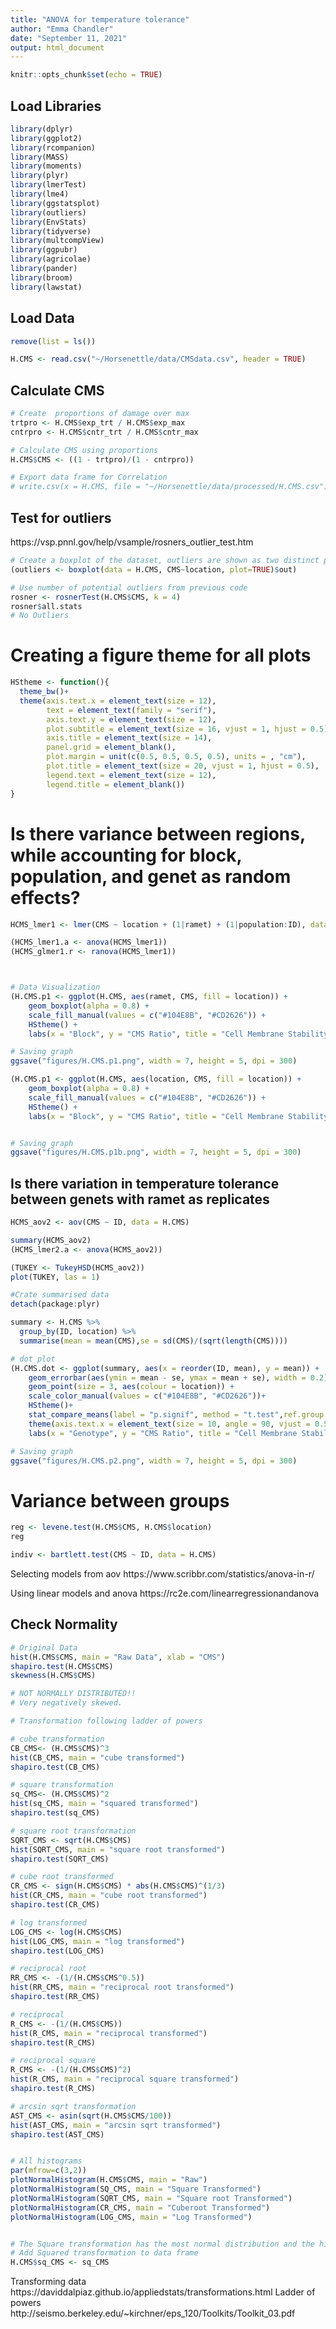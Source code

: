 ```yaml
---
title: "ANOVA for temperature tolerance"
author: "Emma Chandler"
date: "September 11, 2021"
output: html_document
---
```


```r
knitr::opts_chunk$set(echo = TRUE)
```

## Load Libraries
```r
library(dplyr)
library(ggplot2)
library(rcompanion)
library(MASS)
library(moments)
library(plyr)
library(lmerTest)
library(lme4)
library(ggstatsplot)
library(outliers)
library(EnvStats)
library(tidyverse)
library(multcompView)
library(ggpubr)
library(agricolae)
library(pander)
library(broom)
library(lawstat)

```



## Load Data
```r
remove(list = ls())

H.CMS <- read.csv("~/Horsenettle/data/CMSdata.csv", header = TRUE)

```

## Calculate CMS 
```r
# Create  proportions of damage over max
trtpro <- H.CMS$exp_trt / H.CMS$exp_max
cntrpro <- H.CMS$cntr_trt / H.CMS$cntr_max

# Calculate CMS using proportions
H.CMS$CMS <- ((1 - trtpro)/(1 - cntrpro))

# Export data frame for Correlation
# write.csv(x = H.CMS, file = "~/Horsenettle/data/processed/H.CMS.csv")

```

## Test for outliers
https://vsp.pnnl.gov/help/vsample/rosners_outlier_test.htm  
```r

# Create a boxplot of the dataset, outliers are shown as two distinct points
(outliers <- boxplot(data = H.CMS, CMS~location, plot=TRUE)$out)  

# Use number of potential outliers from previous code
rosner <- rosnerTest(H.CMS$CMS, k = 4)
rosner$all.stats
# No Outliers

```

# Creating a figure theme for all plots
```r
HStheme <- function(){            
  theme_bw()+                          
  theme(axis.text.x = element_text(size = 12), 
        text = element_text(family = "serif"), 
        axis.text.y = element_text(size = 12),
        plot.subtitle = element_text(size = 16, vjust = 1, hjust = 0.5),
        axis.title = element_text(size = 14),
        panel.grid = element_blank(),
        plot.margin = unit(c(0.5, 0.5, 0.5, 0.5), units = , "cm"),
        plot.title = element_text(size = 20, vjust = 1, hjust = 0.5),
        legend.text = element_text(size = 12),
        legend.title = element_blank())
}
```



# Is there variance between regions, while accounting for block, population, and genet as random effects?
```r
HCMS_lmer1 <- lmer(CMS ~ location + (1|ramet) + (1|population:ID), data = H.CMS)

(HCMS_lmer1.a <- anova(HCMS_lmer1))
(HCMS_glmer1.r <- ranova(HCMS_lmer1))



# Data Visualization
(H.CMS.p1 <- ggplot(H.CMS, aes(ramet, CMS, fill = location)) + 
    geom_boxplot(alpha = 0.8) +
    scale_fill_manual(values = c("#104E8B", "#CD2626")) +
    HStheme() +
    labs(x = "Block", y = "CMS Ratio", title = "Cell Membrane Stability", subtitle = "Hot Treatment"))

# Saving graph
ggsave("figures/H.CMS.p1.png", width = 7, height = 5, dpi = 300)

(H.CMS.p1 <- ggplot(H.CMS, aes(location, CMS, fill = location)) + 
    geom_boxplot(alpha = 0.8) +
    scale_fill_manual(values = c("#104E8B", "#CD2626")) +
    HStheme() +
    labs(x = "Block", y = "CMS Ratio", title = "Cell Membrane Stability", subtitle = "Hot Treatment"))


# Saving graph
ggsave("figures/H.CMS.p1b.png", width = 7, height = 5, dpi = 300)
```


## Is there variation in temperature tolerance between genets with ramet as replicates
```r
HCMS_aov2 <- aov(CMS ~ ID, data = H.CMS)

summary(HCMS_aov2)
(HCMS_lmer2.a <- anova(HCMS_aov2))

(TUKEY <- TukeyHSD(HCMS_aov2))
plot(TUKEY, las = 1)

#Crate summarised data
detach(package:plyr)

summary <- H.CMS %>% 
  group_by(ID, location) %>% 
  summarise(mean = mean(CMS),se = sd(CMS)/(sqrt(length(CMS))))

# dot plot
(H.CMS.dot <- ggplot(summary, aes(x = reorder(ID, mean), y = mean)) +
    geom_errorbar(aes(ymin = mean - se, ymax = mean + se), width = 0.2) +
    geom_point(size = 3, aes(colour = location)) +
    scale_color_manual(values = c("#104E8B", "#CD2626"))+
    HStheme()+
    stat_compare_means(label = "p.signif", method = "t.test",ref.group = ".all.") + 
    theme(axis.text.x = element_text(size = 10, angle = 90, vjust = 0.5)) +
    labs(x = "Genotype", y = "CMS Ratio", title = "Cell Membrane Stability", subtitle = "Hot Treatment"))

# Saving graph
ggsave("figures/H.CMS.p2.png", width = 7, height = 5, dpi = 300)

```

# Variance between groups

```r
reg <- levene.test(H.CMS$CMS, H.CMS$location)
reg

indiv <- bartlett.test(CMS ~ ID, data = H.CMS)

```





Selecting models from aov https://www.scribbr.com/statistics/anova-in-r/ 

Using linear models and anova https://rc2e.com/linearregressionandanova 




## Check Normality
```r
# Original Data
hist(H.CMS$CMS, main = "Raw Data", xlab = "CMS")
shapiro.test(H.CMS$CMS)
skewness(H.CMS$CMS)

# NOT NORMALLY DISTRIBUTED!! 
# Very negatively skewed.

# Transformation following ladder of powers

# cube transformation
CB_CMS<- (H.CMS$CMS)^3
hist(CB_CMS, main = "cube transformed")
shapiro.test(CB_CMS)

# square transformation
sq_CMS<- (H.CMS$CMS)^2
hist(sq_CMS, main = "squared transformed")
shapiro.test(sq_CMS)

# square root transformation
SQRT_CMS <- sqrt(H.CMS$CMS)
hist(SQRT_CMS, main = "square root transformed")
shapiro.test(SQRT_CMS)

# cube root transformed
CR_CMS <- sign(H.CMS$CMS) * abs(H.CMS$CMS)^(1/3)
hist(CR_CMS, main = "cube root transformed")
shapiro.test(CR_CMS)

# log transformed
LOG_CMS <- log(H.CMS$CMS)
hist(LOG_CMS, main = "log transformed")
shapiro.test(LOG_CMS)

# reciprocal root
RR_CMS <- -(1/(H.CMS$CMS^0.5))
hist(RR_CMS, main = "reciprocal root transformed")
shapiro.test(RR_CMS)

# reciprocal 
R_CMS <- -(1/(H.CMS$CMS))
hist(R_CMS, main = "reciprocal transformed")
shapiro.test(R_CMS)

# reciprocal square
R_CMS <- -(1/(H.CMS$CMS)^2)
hist(R_CMS, main = "reciprocal square transformed")
shapiro.test(R_CMS)

# arcsin sqrt transformation 
AST_CMS <- asin(sqrt(H.CMS$CMS/100))
hist(AST_CMS, main = "arcsin sqrt transformed")
shapiro.test(AST_CMS)


# All histograms
par(mfrow=c(3,2))
plotNormalHistogram(H.CMS$CMS, main = "Raw")
plotNormalHistogram(SQ_CMS, main = "Square Transformed")
plotNormalHistogram(SQRT_CMS, main = "Square root Transformed")
plotNormalHistogram(CR_CMS, main = "Cuberoot Transformed")
plotNormalHistogram(LOG_CMS, main = "Log Transformed")


# The Square transformation has the most normal distribution and the highest shapiro-whilk test p-value
# Add Squared transformation to data frame
H.CMS$sq_CMS <- sq_CMS

```

Transforming data https://daviddalpiaz.github.io/appliedstats/transformations.html
Ladder of powers http://seismo.berkeley.edu/~kirchner/eps_120/Toolkits/Toolkit_03.pdf 



